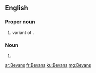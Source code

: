 ==English==

===Proper noun===
{{en-proper noun}}

# {{surname|from=Welsh|dot=,}} variant of {{term|Bevan}}.

===Noun===
{{head|en|noun plural form}}

# {{plural of|Bevan|lang=en}}

[[ar:Bevans]]
[[fr:Bevans]]
[[ku:Bevans]]
[[mg:Bevans]]